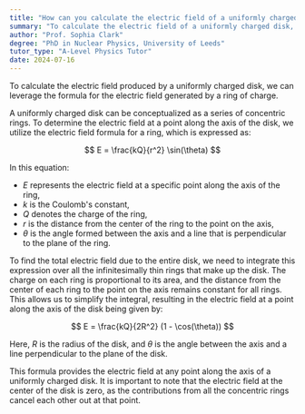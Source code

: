 ```yaml
---
title: "How can you calculate the electric field of a uniformly charged disk?"
summary: "To calculate the electric field of a uniformly charged disk, use the formula for electric field due to a ring."
author: "Prof. Sophia Clark"
degree: "PhD in Nuclear Physics, University of Leeds"
tutor_type: "A-Level Physics Tutor"
date: 2024-07-16
---
```


To calculate the electric field produced by a uniformly charged disk, we can leverage the formula for the electric field generated by a ring of charge.

A uniformly charged disk can be conceptualized as a series of concentric rings. To determine the electric field at a point along the axis of the disk, we utilize the electric field formula for a ring, which is expressed as:

$$
E = \frac{kQ}{r^2} \sin(\theta)
$$

In this equation:
- $E$ represents the electric field at a specific point along the axis of the ring,
- $k$ is the Coulomb's constant,
- $Q$ denotes the charge of the ring,
- $r$ is the distance from the center of the ring to the point on the axis,
- $\theta$ is the angle formed between the axis and a line that is perpendicular to the plane of the ring.

To find the total electric field due to the entire disk, we need to integrate this expression over all the infinitesimally thin rings that make up the disk. The charge on each ring is proportional to its area, and the distance from the center of each ring to the point on the axis remains constant for all rings. This allows us to simplify the integral, resulting in the electric field at a point along the axis of the disk being given by:

$$
E = \frac{kQ}{2R^2} (1 - \cos(\theta))
$$

Here, $R$ is the radius of the disk, and $\theta$ is the angle between the axis and a line perpendicular to the plane of the disk.

This formula provides the electric field at any point along the axis of a uniformly charged disk. It is important to note that the electric field at the center of the disk is zero, as the contributions from all the concentric rings cancel each other out at that point.
    
